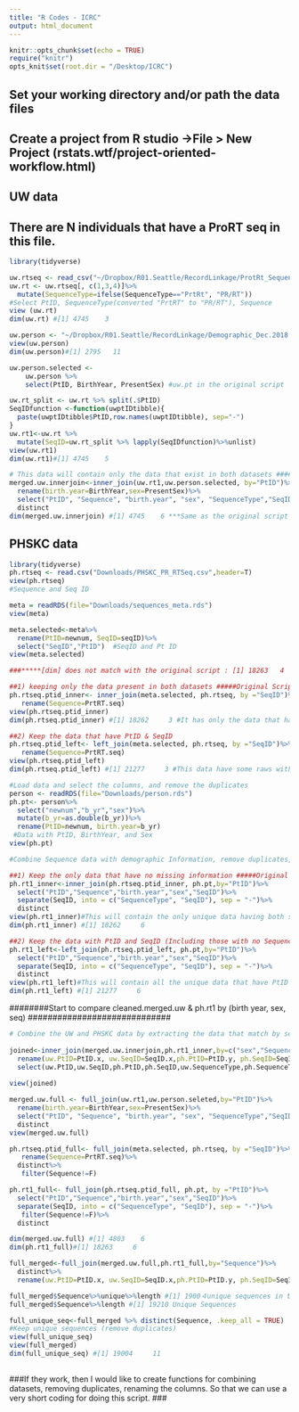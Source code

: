 ```yaml
---
title: "R Codes - ICRC"
output: html_document
---
```


```r
knitr::opts_chunk$set(echo = TRUE)
require("knitr")
opts_knit$set(root.dir = "/Desktop/ICRC")
```

## Set your working directory and/or path the data files
## Create a project from R studio ->File > New Project (rstats.wtf/project-oriented-workflow.html)

##################################
## UW data
## There are N individuals that have a ProRT seq in this file.
####################################

```r

library(tidyverse)

uw.rtseq <- read_csv("~/Dropbox/R01.Seattle/RecordLinkage/ProtRt_Sequence_Dec.2018.csv") 
uw.rt <- uw.rtseq[, c(1,3,4)]%>%
  mutate(SequenceType=ifelse(SequenceType=="PrtRt", "PR/RT"))
#Select PtID, SequenceType(converted "PrtRT" to "PR/RT"), Sequence
view (uw.rt)
dim(uw.rt) #[1] 4745    3

uw.person <- "~/Dropbox/R01.Seattle/RecordLinkage/Demographic_Dec.2018.csv" %>% read_csv
view(uw.person)
dim(uw.person)#[1] 2795   11

uw.person.selected <-
    uw.person %>%
    select(PtID, BirthYear, PresentSex) #uw.pt in the original script

```


```r

uw.rt_split <- uw.rt %>% split(.$PtID)
SeqIDfunction <-function(uwptIDtibble){
  paste(uwptIDtibble$PtID,row.names(uwptIDtibble), sep="-")
}
uw.rt1<-uw.rt %>%
  mutate(SeqID=uw.rt_split %>% lapply(SeqIDfunction)%>%unlist)
view(uw.rt1)
dim(uw.rt1)#[1] 4745    5
```


```r

# This data will contain only the data that exist in both datasets ####Same as the original script#####
merged.uw.innerjoin<-inner_join(uw.rt1,uw.person.selected, by="PtID")%>%
  rename(birth.year=BirthYear,sex=PresentSex)%>%
  select("PtID", "Sequence", "birth.year", "sex", "SequenceType","SeqID")%>%
  distinct
dim(merged.uw.innerjoin) #[1] 4745    6 ***Same as the original script

```


###########################################
## PHSKC data 
###########################################

```r
library(tidyverse)
ph.rtseq <- read.csv("Downloads/PHSKC_PR_RTSeq.csv",header=T)
view(ph.rtseq)
#Sequence and Seq ID 

meta = readRDS(file="Downloads/sequences_meta.rds") 
view(meta)

meta.selected<-meta%>%
  rename(PtID=newnum, SeqID=seqID)%>%
  select("SeqID","PtID")  #SeqID and Pt ID
view(meta.selected)

```

```r
###*****[dim] does not match with the original script : [1] 18263   4

##1) keeping only the data present in both datasets #####Original Script ##
ph.rtseq.ptid_inner<- inner_join(meta.selected, ph.rtseq, by ="SeqID")%>%
   rename(Sequence=PrtRT.seq)
view(ph.rtseq.ptid_inner) 
dim(ph.rtseq.ptid_inner) #[1] 18262     3 #It has only the data that have all the Sequences/PtID/SeqID 

##2) Keep the data that have PtID & SeqID 
ph.rtseq.ptid_left<- left_join(meta.selected, ph.rtseq, by ="SeqID")%>%
   rename(Sequence=PrtRT.seq)
view(ph.rtseq.ptid_left) 
dim(ph.rtseq.ptid_left) #[1] 21277     3 #This data have some raws without sequences

```

```r

#Load data and select the columns, and remove the duplicates
person <- readRDS(file="Downloads/person.rds")
ph.pt<- person%>%
  select("newnum","b_yr","sex")%>%
  mutate(b_yr=as.double(b_yr))%>%
  rename(PtID=newnum, birth.year=b_yr)
 #Data with PtID, BirthYear, and Sex
view(ph.pt)

#Combine Sequence data with demographic Information, remove duplicates, and separate the "Sequence type" and "Sequence"

##1) Keep the only data that have no missing information #####Original SCRIPT####
ph.rt1_inner<-inner_join(ph.rtseq.ptid_inner, ph.pt,by="PtID")%>%
  select("PtID","Sequence","birth.year","sex","SeqID")%>%
  separate(SeqID, into = c("SequenceType", "SeqID"), sep = "-")%>%
  distinct 
view(ph.rt1_inner)#This will contain the only unique data having both sequences / Sequence ID 
dim(ph.rt1_inner) #[1] 18262     6

##2) Keep the data with PtID and SeqID (Including those with no Sequence data available)
ph.rt1_left<-left_join(ph.rtseq.ptid_left, ph.pt,by="PtID")%>%
  select("PtID","Sequence","birth.year","sex","SeqID")%>%
  separate(SeqID, into = c("SequenceType", "SeqID"), sep = "-")%>%
  distinct 
view(ph.rt1_left)#This will contain all the unique data that have PtID and SeqID, but some missing Sequence data
dim(ph.rt1_left) #[1] 21277     6

```

#############################
########Start to compare cleaned.merged.uw & ph.rt1 by (birth year, sex, seq)
#############################

```r

# Combine the UW and PHSKC data by extracting the data that match by sex, sequence and birth year, removing duplicates (Keeping only those with all the information, no missing data)
 
joined<-inner_join(merged.uw.innerjoin,ph.rt1_inner,by=c("sex","Sequence","birth.year"))%>%distinct%>%
  rename(uw.PtID=PtID.x, uw.SeqID=SeqID.x,ph.PtID=PtID.y, ph.SeqID=SeqID.y, uw.SequenceType=SequenceType.x, ph.SequenceType=SequenceType.y)%>%
  select(uw.PtID,uw.SeqID,ph.PtID,ph.SeqID,uw.SequenceType,ph.SequenceType,birth.year,sex,Sequence)
  
view(joined)

```


```r

merged.uw.full <- full_join(uw.rt1,uw.person.seleted,by="PtID")%>%
  rename(birth.year=BirthYear,sex=PresentSex)%>%
  select("PtID", "Sequence", "birth.year", "sex", "SequenceType","SeqID")%>%
  distinct
view(merged.uw.full)

ph.rtseq.ptid_full<- full_join(meta.selected, ph.rtseq, by ="SeqID")%>%
   rename(Sequence=PrtRT.seq)%>%
  distinct%>%
   filter(Sequence!=F)

ph.rt1_full<- full_join(ph.rtseq.ptid_full, ph.pt, by ="PtID")%>%
  select("PtID","Sequence","birth.year","sex","SeqID")%>%
  separate(SeqID, into = c("SequenceType", "SeqID"), sep = "-")%>%
   filter(Sequence!=F)%>%
  distinct 

dim(merged.uw.full) #[1] 4803    6
dim(ph.rt1_full)#[1] 18263     6

full_merged<-full_join(merged.uw.full,ph.rt1_full,by="Sequence")%>%
  distinct%>%
  rename(uw.PtID=PtID.x, uw.SeqID=SeqID.x,ph.PtID=PtID.y, ph.SeqID=SeqID.y, uw.SequenceType=SequenceType.x, ph.SequenceType=SequenceType.y, uw.birth.year=birth.year.x, ph.birth.year=birth.year.y,uw.sex=sex.x, ph.sex=sex.y)

full_merged$Sequence%>%unique%>%length #[1] 1900４unique sequences in this merged dataset
full_merged$Sequence%>%length #[1] 19210 Unique Sequences 

full_unique_seq<-full_merged %>% distinct(Sequence, .keep_all = TRUE)
#Keep unique sequences (remove duplicates)
view(full_unique_seq)
view(full_merged)
dim(full_unique_seq) #[1] 19004     11
 
```

###If they work, then I would like to create functions for combining  datasets, removing duplicates, renaming the columns. So that we can use a very short coding for doing this script. ### 
